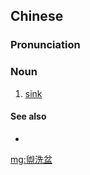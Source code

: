 ==Chinese==
{{zh-forms|type=21}}
{{wikipedia|lang=zh|盥洗盆}}

===Pronunciation===
{{zh-pron
|m=guànxǐpén
|c=gun3 sai2 pun4
|cat=n
}}

===Noun===
{{zh-noun}}

# [[sink]] {{gloss|basin}}

====See also====
* {{zh-l|臉盆/脸盆}}

[[mg:盥洗盆]]